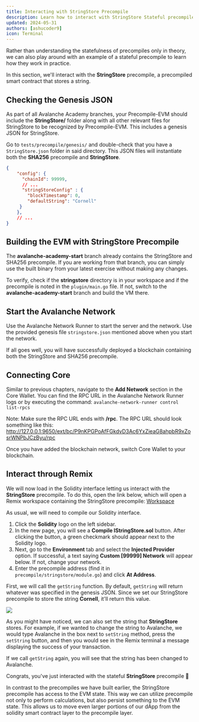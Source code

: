 ```yaml
---
title: Interacting with StringStore Precompile
description: Learn how to interact with StringStore Stateful precompile.
updated: 2024-05-31
authors: [ashucoder9]
icon: Terminal
---
```


Rather than understanding the statefulness of precompiles only in theory, we can also play around with an example of a stateful precompile to learn how they work in practice.

In this section, we'll interact with the **StringStore** precompile, a precompiled smart contract that stores a string.

## Checking the Genesis JSON

As part of all Avalanche Academy branches, your Precompile-EVM should include the **StringStore/** folder along with all other relevant files for StringStore to be recognized by Precompile-EVM. This includes a genesis JSON for StringStore.

Go to `tests/precompile/genesis/` and double-check that you have a `StringStore.json` folder in said directory. This JSON files will instantiate both the **SHA256** precompile and **StringStore**.

```json title="StringStore.json"
{
    "config": {
      "chainId": 99999,
      // ...
      "stringStoreConfig" : {
        "blockTimestamp": 0,
        "defaultString": "Cornell"
     }
    },
    // ...
}
```

## Building the EVM with StringStore Precompile

The **avalanche-academy-start** branch already contains the StringStore and SHA256 precompile. If you are working from that branch, you can simply use the built binary from your latest exercise without making any changes.

To verify, check if the **stringstore** directory is in your workspace and if the precompile is noted in the `plugin/main.go` file. If not, switch to the **avalanche-academy-start** branch and build the VM there.

## Start the Avalanche Network

Use the Avalanche Network Runner to start the server and the network. Use the provided genesis file `stringstore.json` mentioned above when you start the network.

If all goes well, you will have successfully deployed a blockchain containing both the StringStore and SHA256 precompile.

## Connecting Core

Similar to previous chapters, navigate to the **Add Network** section in the Core Wallet. You can find the RPC URL in the Avalanche Network Runner logs or by executing the command: `avalanche-network-runner control list-rpcs`

Note: Make sure the RPC URL ends with **/rpc**. The RPC URL should look something like this: http://127.0.0.1:9650/ext/bc/P9nKPGPoAfFGkdvD3Ac6YxZieaG8ahpbR9xZosrWNPbJCzByu/rpc

Once you have added the blockchain network, switch Core Wallet to your blockchain.

## Interact through Remix

We will now load in the Solidity interface letting us interact with the **StringStore** precompile. To do this, open the link below, which will open a Remix workspace containing the StringStore precompile: [Workspace](https://remix.ethereum.org/#url=https://github.com/ava-labs/precompile-evm/blob/avalanche-academy-start/contracts/contracts/interfaces/IStringStore.sol&lang=en&optimize=false&runs=200&evmVersion=null&version=soljson-v0.8.26+commit.8a97fa7a.js)

As usual, we will need to compile our Solidity interface.

1. Click the **Solidity** logo on the left sidebar.
2. In the new page, you will see a **Compile IStringStore.sol** button. After clicking the button, a green checkmark should appear next to the Solidity logo.
3. Next, go to the **Environment** tab and select the **Injected Provider** option. If successful, a text saying **Custom [99999] Network** will appear below. If not, change your network.
4. Enter the precompile address (find it in `precompile/stringstore/module.go`) and click **At Address**.

First, we will call the `getString` function. By default, `getString` will return whatever was specified in the genesis JSON. Since we set our StringStore precompile to store the string **Cornell**, it'll return this value.

![](/course/customizing-evm/48.png)

As you might have noticed, we can also set the string that **StringStore** stores. For example, if we wanted to change the string to Avalanche, we would type Avalanche in the box next to `setString` method, press the `setString` button, and then you would see in the Remix terminal a message displaying the success of your transaction.

If we call `getString` again, you will see that the string has been changed to Avalanche.

Congrats, you've just interacted with the stateful **StringStore** precompile 🎉

<Callout type="info">In contrast to the precompiles we have built earlier, the StringStore precompile has access to the EVM state. This way we can utilize precompile not only to perform calculations, but also persist something to the EVM state. This allows us to move even larger portions of our dApp from the solidity smart contract layer to the precompile layer. </Callout>
